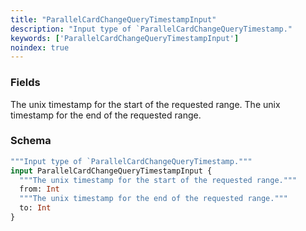 ```yaml
---
title: "ParallelCardChangeQueryTimestampInput"
description: "Input type of `ParallelCardChangeQueryTimestamp."
keywords: ['ParallelCardChangeQueryTimestampInput']
noindex: true
---
```


### Fields

<ResponseField name="from" type="Int">
  The unix timestamp for the start of the requested range.
</ResponseField>

<ResponseField name="to" type="Int">
  The unix timestamp for the end of the requested range.
</ResponseField>

### Schema


```graphql 
"""Input type of `ParallelCardChangeQueryTimestamp."""
input ParallelCardChangeQueryTimestampInput {
  """The unix timestamp for the start of the requested range."""
  from: Int
  """The unix timestamp for the end of the requested range."""
  to: Int
}
```
